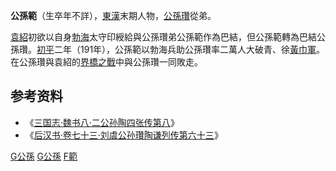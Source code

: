 '''公孫範'''（生卒年不詳），[[東漢|東漢]]末期人物，[[公孫瓚|公孫瓚]]從弟。

[[袁紹|袁紹]]初欲以自身[[勃海|勃海]]太守印綬給與公孫瓚弟公孫範作為巴結，但公孫範轉為巴結公孫瓚。[[初平_(年号)|初平]]二年（191年），公孫範以勃海兵助公孫瓚率二萬人大破青、徐[[黃巾軍|黃巾軍]]。在公孫瓚與袁紹的[[界橋之戰|界橋之戰]]中與公孫瓚一同敗走。

==参考资料==
* 《[[s:三國志/卷08|三国志·魏书八·二公孙陶四张传第八]]》
* 《[[s:後漢書/卷73|后汉书·卷七十三·刘虞公孙瓚陶谦列传第六十三]]》

{{汉朝人物小作品}}

[[Category:東漢軍事人物|G公孫]]
[[Category:三國軍事人物|G公孫]]
[[Category:公孫姓|F範]]